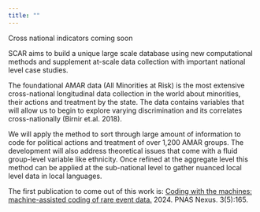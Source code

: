 ```yaml
---
title: ""
---
```


Cross national indicators coming soon

SCAR aims to build a unique large scale database using new computational methods and supplement at-scale data collection with important national level case studies.

The foundational AMAR data (All Minorities at Risk) is the most extensive cross-national longitudinal data collection in the world about minorities, their actions and treatment by the state.  The data contains variables that will allow us to begin to explore varying discrimination and its correlates cross-nationally (Birnir et.al. 2018). 

We will apply the method to sort through large amount of information to code for political actions and treatment of over 1,200 AMAR groups. The development will also address theoretical issues that come with a fluid group-level variable like ethnicity. Once refined at the aggregate level this method can be applied at the sub-national level to gather nuanced local level data in local languages. 

The first publication to come out of this work is:
[Coding with the machines: machine-assisted coding of rare event data.](https://academic.oup.com/pnasnexus/article/3/5/pgae165/7659908) 2024. PNAS Nexus. 3(5):165.

